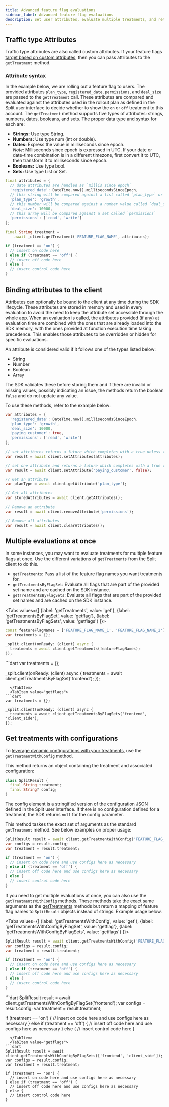 ```yaml
---
title: Advanced feature flag evaluations
sidebar_label: Advanced feature flag evaluations
description: Set user attributes, evaluate multiple treatments, and retrieve treatment config data.
---
```


## Traffic type Attributes

Traffic type attributes are also called custom attributes. If your feature flags [target based on custom attributes](https://help.split.io/hc/en-us/articles/360020793231-Target-with-custom-attributes), then you can pass attributes to the `getTreatment` method.

### Attribute syntax

In the example below, we are rolling out a feature flag to users. The provided attributes `plan_type`, `registered_date`, `permissions`, and `deal_size` are passed to the `getTreatment` call. These attributes are compared and evaluated against the attributes used in the rollout plan as defined in the Split user interface to decide whether to show the `on` or `off` treatment to this account. The `getTreatment` method supports five types of attributes: strings, numbers, dates, booleans, and sets. The proper data type and syntax for each are:

* **Strings:** Use type String.
* **Numbers:** Use type num (int or double).
* **Dates:** Express the value in milliseconds since epoch. <br /> *Note:* Milliseconds since epoch is expressed in UTC. If your date or date-time combination is in a different timezone, first convert it to UTC, then transform it to milliseconds since epoch.
* **Booleans:** Use type bool.
* **Sets:** Use type List or Set.

```dart title="Flutter"
final attributes = {
  // date attributes are handled as `millis since epoch`
  'registered_date': DateTime.now().millisecondsSinceEpoch,
  // this string will be compared against a list called `plan_type` or against another string
  'plan_type': 'growth',
  // this number will be compared against a number value called `deal_size`
  'deal_size': 10000,
  // this array will be compared against a set called `permissions`
  'permissions': ['read', 'write']
};

final String treatment =
    await _client.getTreatment('FEATURE_FLAG_NAME', attributes);

if (treatment == 'on') {
  // insert on code here
} else if (treatment == 'off') {
  // insert off code here
} else {
  // insert control code here
}
```

## Binding attributes to the client

Attributes can optionally be bound to the client at any time during the SDK lifecycle. These attributes are stored in memory and used in every evaluation to avoid the need to keep the attribute set accessible through the whole app. When an evaluation is called, the attributes provided (if any) at evaluation time are combined with the ones that are already loaded into the SDK memory, with the ones provided at function execution time taking precedence. This enables those attributes to be overridden or hidden for specific evaluations.

An attribute is considered valid if it follows one of the types listed below:
- String
- Number
- Boolean
- Array

The SDK validates these before storing them and if there are invalid or missing values, possibly indicating an issue, the methods return the boolean `false` and do not update any value.

To use these methods, refer to the example below:

```dart title="Flutter"
var attributes = {
  'registered_date': DateTime.now().millisecondsSinceEpoch,
  'plan_type': 'growth',
  'deal_size': 10000,
  'paying_customer': true,
  'permissions': ['read', 'write']
};

// set attributes returns a future which completes with a true unless there is an issue storing it
var result = await client.setAttributes(attributes);

// set one attribute and returns a future which completes with a true value unless there is an issue storing it
var result = await client.setAttribute('paying_customer', false);

// Get an attribute
var planType = await client.getAttribute('plan_type');

// Get all attributes
var storedAttributes = await client.getAttributes();

// Remove an attribute
var result = await client.removeAttribute('permissions');

// Remove all attributes
var result = await client.clearAttributes();
```

## Multiple evaluations at once

In some instances, you may want to evaluate treatments for multiple feature flags at once. Use the different variations of `getTreatments` from the Split client to do this.
* `getTreatments`: Pass a list of the feature flag names you want treatments for.
* `getTreatmentsByFlagSet`: Evaluate all flags that are part of the provided set name and are cached on the SDK instance.
* `getTreatmentsByFlagSets`: Evaluate all flags that are part of the provided set names and are cached on the SDK instance.



<Tabs
  values={[
    {label: 'getTreatments', value: 'get'},
    {label: 'getTreatmentsByFlagSet', value: 'getflag'},
    {label: 'getTreatmentsByFlagSets', value: 'getflags'}
  ]}>
  <TabItem value="get">
```dart
const featureFlagNames = ['FEATURE_FLAG_NAME_1', 'FEATURE_FLAG_NAME_2'];
var treatments = {};

_split.client(onReady: (client) async {
  treatments = await client.getTreatments(featureFlagNames);
});
```
  </TabItem>
  <TabItem value="getflag">
```dart
var treatments = {};

_split.client(onReady: (client) async {
  treatments = await client.getTreatmentsByFlagSet('frontend');
});
```
  </TabItem>
  <TabItem value="getflags">
```dart
var treatments = {};

_split.client(onReady: (client) async {
  treatments = await client.getTreatmentsByFlagSets('frontend', 'client_side');
});
```
  </TabItem>
</Tabs>

## Get treatments with configurations

To [leverage dynamic configurations with your treatments](https://help.split.io/hc/en-us/articles/360026943552), use the `getTreatmentWithConfig` method.

This method returns an object containing the treatment and associated configuration:

```dart title="Flutter"
class SplitResult {
  final String treatment;
  final String? config;
}
```

The config element is a stringified version of the configuration JSON defined in the Split user interface. If there is no configuration defined for a treatment, the SDK returns `null` for the config parameter.

This method taskes the exact set of arguments as the standard `getTreatment` method. See below examples on proper usage:

```dart title="getTreatmentWithConfig"
SplitResult result = await client.getTreatmentWithConfig('FEATURE_FLAG_NAME');
var configs = result.config;
var treatment = result.treatment;

if (treatment == 'on') {
  // insert on code here and use configs here as necessary
} else if (treatment == 'off') {
  // insert off code here and use configs here as necessary
} else {
  // insert control code here
}
```

If you need to get multiple evaluations at once, you can also use the `getTreatmentsWithConfig` methods. These methods take the exact same arguments as the [getTreatments](#multiple-evaluations-at-once) methods but return a mapping of feature flag names to `SplitResult` objects instead of strings. Example usage below.


<Tabs
  values={[
    {label: 'getTreatmentsWithConfig', value: 'get'},
    {label: 'getTreatmentsWithConfigByFlagSet', value: 'getflag'},
    {label: 'getTreatmentsWithConfigByFlagSets', value: 'getflags'}
  ]}>
  <TabItem value="get">
```dart
SplitResult result = await client.getTreatmentsWithConfig('FEATURE_FLAG_NAME');
var configs = result.config;
var treatment = result.treatment;

if (treatment == 'on') {
  // insert on code here and use configs here as necessary
} else if (treatment == 'off') {
  // insert off code here and use configs here as necessary
} else {
  // insert control code here
}
```
  </TabItem>
  <TabItem value="getflag">
```dart
SplitResult result = await client.getTreatmentsWithConfigByFlagSet('frontend');
var configs = result.config;
var treatment = result.treatment;

if (treatment == 'on') {
  // insert on code here and use configs here as necessary
} else if (treatment == 'off') {
  // insert off code here and use configs here as necessary
} else {
  // insert control code here
}
```
  </TabItem>
  <TabItem value="getflags">
```dart
SplitResult result = await client.getTreatmentsWithConfigByFlagSets(['frontend', 'client_side']);
var configs = result.config;
var treatment = result.treatment;

if (treatment == 'on') {
  // insert on code here and use configs here as necessary
} else if (treatment == 'off') {
  // insert off code here and use configs here as necessary
} else {
  // insert control code here
}
```
  </TabItem>
</Tabs>